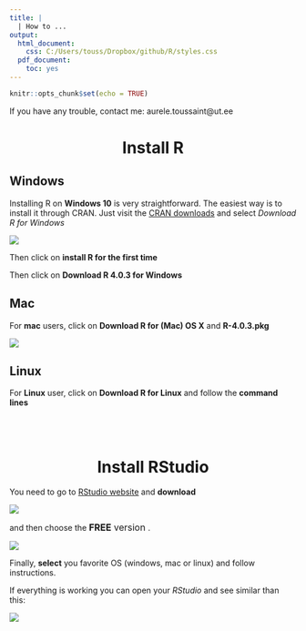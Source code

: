 ```yaml
---
title: |
  | How to ...
output:
  html_document:
    css: C:/Users/touss/Dropbox/github/R/styles.css
  pdf_document:
    toc: yes
---
```


```r
knitr::opts_chunk$set(echo = TRUE)
```

If you have any trouble, contact me: aurele.toussaint@ut.ee

<h1 align="center" fontsize=19><b> Install R </b></h1>

## **Windows**

Installing R on **Windows 10** is very straightforward. The easiest way is to install it through CRAN.
Just visit the [CRAN downloads](https://cran.r-project.org) and select *Download R for Windows*

![ ](Picture1.png)

Then click on **install R for the first time**

Then click on **Download R 4.0.3 for Windows**

## **Mac**

For **mac** users, click on **Download R for (Mac) OS X** and **R-4.0.3.pkg**


![ ](Picture4.png)

## **Linux**

For **Linux** user, click on **Download R for Linux** and follow the **command lines**

<br><br>

<h1 align="center" fontsize=19><b> Install RStudio </b></h1>

You need to go to [RStudio website](https://rstudio.com) and **download**

![ ](Picture5.png)


and then choose the <font size="3"> **FREE** version </font>.

![ ](Picture6.png)


Finally, **select** you favorite OS (windows, mac or linux) and follow instructions. 

If everything is working you can open your *RStudio* and see similar than this:

![ ](Picture7.png)


 













